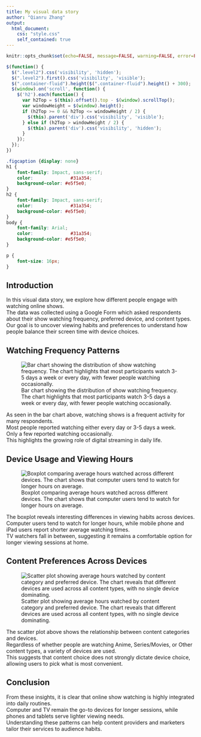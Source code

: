 ---
title: My visual data story
author: "Qianru Zhang"
output: 
  html_document:
    css: "style.css"
    self_contained: true
---

<script src="https://code.jquery.com/jquery-3.7.1.min.js" integrity="sha256-/JqT3SQfawRcv/BIHPThkBvs0OEvtFFmqPF/lYI/Cxo=" crossorigin="anonymous"></script>

```{r setup, include=FALSE}
knitr::opts_chunk$set(echo=FALSE, message=FALSE, warning=FALSE, error=FALSE)
```

```{js}
$(function() {
  $(".level2").css('visibility', 'hidden');
  $(".level2").first().css('visibility', 'visible');
  $(".container-fluid").height($(".container-fluid").height() + 300);
  $(window).on('scroll', function() {
    $('h2').each(function() {
      var h2Top = $(this).offset().top - $(window).scrollTop();
      var windowHeight = $(window).height();
      if (h2Top >= 0 && h2Top <= windowHeight / 2) {
        $(this).parent('div').css('visibility', 'visible');
      } else if (h2Top > windowHeight / 2) {
        $(this).parent('div').css('visibility', 'hidden');
      }
    });
  });
})
```

```{css}
.figcaption {display: none}
h1 {
    font-family: Impact, sans-serif;
    color:      		#31a354;
    background-color: #e5f5e0;
}
h2 {
    font-family: Impact, sans-serif;
    color:      		#31a354;
    background-color: #e5f5e0;
}
body {
    font-family: Arial;
    color:      		#31a354;
    background-color: #e5f5e0;
}

p {
    font-size: 16px;
}
```

## Introduction

In this visual data story, we explore how different people engage with watching online shows.  
The data was collected using a Google Form which asked respondents about their show watching frequency, preferred device, and content types.  
Our goal is to uncover viewing habits and preferences to understand how people balance their screen time with device choices.

## Watching Frequency Patterns

![Bar chart showing the distribution of show watching frequency. The chart highlights that most participants watch 3-5 days a week or every day, with fewer people watching occasionally.](plot1.png)

As seen in the bar chart above, watching shows is a frequent activity for many respondents.  
Most people reported watching either every day or 3-5 days a week.  
Only a few reported watching occasionally.  
This highlights the growing role of digital streaming in daily life.

## Device Usage and Viewing Hours

![Boxplot comparing average hours watched across different devices. The chart shows that computer users tend to watch for longer hours on average.](plot2.png)

The boxplot reveals interesting differences in viewing habits across devices.  
Computer users tend to watch for longer hours, while mobile phone and iPad users report shorter average watching times.  
TV watchers fall in between, suggesting it remains a comfortable option for longer viewing sessions at home.

## Content Preferences Across Devices

![Scatter plot showing average hours watched by content category and preferred device. The chart reveals that different devices are used across all content types, with no single device dominating.](plot3.png)

The scatter plot above shows the relationship between content categories and devices.  
Regardless of whether people are watching Anime, Series/Movies, or Other content types, a variety of devices are used.  
This suggests that content choice does not strongly dictate device choice, allowing users to pick what is most convenient.

## Conclusion

From these insights, it is clear that online show watching is highly integrated into daily routines.  
Computer and TV remain the go-to devices for longer sessions, while phones and tablets serve lighter viewing needs.  
Understanding these patterns can help content providers and marketers tailor their services to audience habits.





